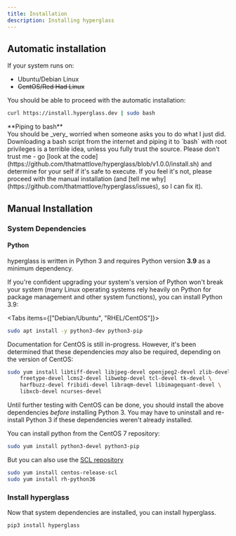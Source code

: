 ```yaml
---
title: Installation
description: Installing hyperglass
---
```



## Automatic installation

If your system runs on:

- Ubuntu/Debian Linux
- ~~CentOS/Red Had Linux~~

You should be able to proceed with the automatic installation:

```bash
curl https://install.hyperglass.dev | sudo bash
```

<Callout type="warning" title="Piping to bash">
  **Piping to bash**
  <br /> You should be _very_ worried when someone asks you to do what I just did. Downloading a bash
  script from the internet and piping it to `bash` with root privileges is a terrible idea, unless you
  fully trust the source. Please don't trust me - go [look at the code](https://github.com/thatmattlove/hyperglass/blob/v1.0.0/install.sh)
  and determine for your self if it's safe to execute. If you feel it's not, please proceed with the
  manual installation (and [tell me why](https://github.com/thatmattlove/hyperglass/issues), so I can
  fix it).
</Callout>

## Manual Installation

### System Dependencies

#### Python

hyperglass is written in Python 3 and requires Python version **3.9** as a minimum dependency.

If you're confident upgrading your system's version of Python won't break your system (many Linux operating systems rely heavily on Python for package management and other system functions), you can install Python 3.9:

<Tabs items={["Debian/Ubuntu", "RHEL/CentOS"]}>

<Tab>

```bash
sudo apt install -y python3-dev python3-pip
```

</Tab>

<Tab>

Documentation for CentOS is still in-progress. However, it's been determined that these dependencies _may_ also be required, depending on the version of CentOS:

```bash
sudo yum install libtiff-devel libjpeg-devel openjpeg2-devel zlib-devel \
    freetype-devel lcms2-devel libwebp-devel tcl-devel tk-devel \
    harfbuzz-devel fribidi-devel libraqm-devel libimagequant-devel \
    libxcb-devel ncurses-devel
```

Until further testing with CentOS can be done, you should install the above dependencies _before_ installing Python 3. You may have to uninstall and re-install Python 3 if these dependencies weren't already installed.

You can install python from the CentOS 7 repository:

```bash
sudo yum install python3-devel python3-pip
```

But you can also use the [SCL repository](https://www.softwarecollections.org/en/scls/rhscl/rh-python36/)

```bash
sudo yum install centos-release-scl
sudo yum install rh-python36
```

</Tab>

</Tabs>

### Install hyperglass

Now that system dependencies are installed, you can install hyperglass.

```bash
pip3 install hyperglass
```
